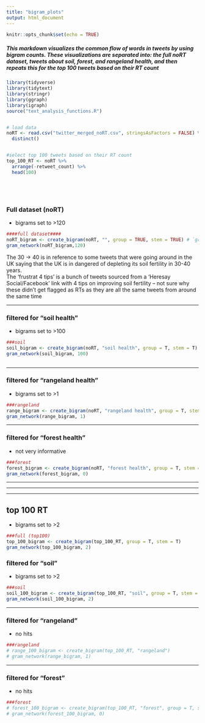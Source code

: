 ```yaml
---
title: "bigram_plots"
output: html_document
---
```


```r
knitr::opts_chunk$set(echo = TRUE)
```

##### This markdown visualizes the common flow of words in tweets by using bigram counts. These visualizations are separated into: the full noRT dataset, tweets about soil, forest, and rangeland health, and then repeats this for the top 100 tweets based on their RT count

```r
library(tidyverse)
library(tidytext)
library(stringr)
library(ggraph)
library(igraph)
source("text_analysis_functions.R")


# load data
noRT <- read.csv("twitter_merged_noRT.csv", stringsAsFactors = FALSE) %>% 
  distinct()


#select top 100 tweets based on their RT count
top_100_RT <- noRT %>% 
  arrange(-retweet_count) %>% 
  head(100)






```


### Full dataset (noRT)
- bigrams set to >120
```r
####full dataset####
noRT_bigram <- create_bigram(noRT, "", group = TRUE, stem = TRUE) # `group = T` groups terms into umbrella terms
gram_network(noRT_bigram,120)

```
The 30 -> 40 is in reference to some tweets that were going around in the UK saying that the UK is in dangered of depleting its soil fertility in 30-40 years.  
The 'frustrat 4 tips' is a bunch of tweets sourced from a 'Heresay Social/Facebook' link with 4 tips on improving soil fertility -- not sure why these didn't get flagged as RTs as they are all the same tweets from around the same time
 
  ***  
    
  
          
### filtered for "soil health"
- bigrams set to >100
```r
###soil
soil_bigram <- create_bigram(noRT, "soil health", group = T, stem = T)
gram_network(soil_bigram, 100)



```
  

  ***  
  
### filtered for "rangeland health"
- bigrams set to >1
```r
###rangeland
range_bigram <- create_bigram(noRT, "rangeland health", group = T, stem = T)
gram_network(range_bigram, 1)
```
  
  ***  
  
### filtered for "forest health"
- not very informative 
```r
###forest
forest_bigram <- create_bigram(noRT, "forest health", group = T, stem = T)
gram_network(forest_bigram, 0)
```
  
    
    
***
***
***

## top 100 RT  
  
- bigrams set to >2
```r
###full (top100)
top_100_bigram <- create_bigram(top_100_RT, group = T, stem = T)
gram_network(top_100_bigram, 2)
```
  
### filtered for "soil"
- bigrams set to >2
```r
###soil
soil_100_bigram <- create_bigram(top_100_RT, "soil", group = T, stem = T)
gram_network(soil_100_bigram, 2)
```
  
  ***  
  
### filtered for "rangeland"
- no hits
```r
###rangeland
# range_100_bigram <- create_bigram(top_100_RT, "rangeland")
# gram_network(range_bigram, 1)
```
  
  ***  
  
### filtered for "forest"
- no hits
```r
###forest
# forest_100_bigram <- create_bigram(top_100_RT, "forest", group = T, stem = T)
# gram_network(forest_100_bigram, 0)
```
